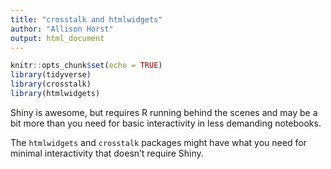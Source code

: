 ```yaml
---
title: "crosstalk and htmlwidgets"
author: "Allison Horst"
output: html_document
---
```


```r
knitr::opts_chunk$set(echo = TRUE)
library(tidyverse)
library(crosstalk)
library(htmlwidgets)
```

Shiny is awesome, but requires R running behind the scenes and may be a bit more than you need for basic interactivity in less demanding notebooks. 

The `htmlwidgets` and `crosstalk` packages might have what you need for minimal interactivity that doesn't require Shiny. 

